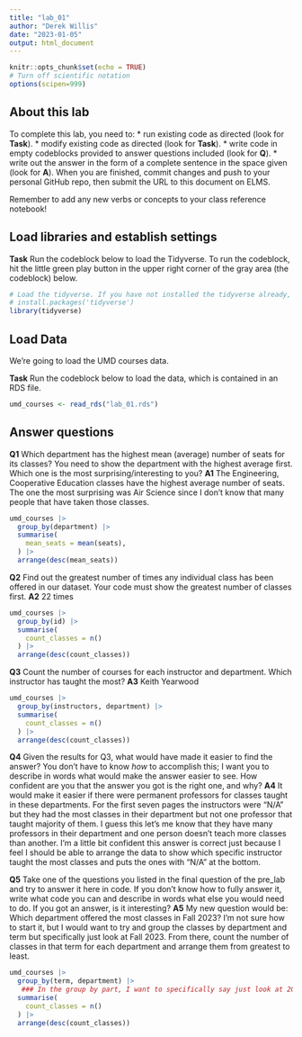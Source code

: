 ```yaml
---
title: "lab_01"
author: "Derek Willis"
date: "2023-01-05"
output: html_document
---
```


```r
knitr::opts_chunk$set(echo = TRUE)
# Turn off scientific notation
options(scipen=999)
```

## About this lab

To complete this lab, you need to: \* run existing code as directed (look for **Task**). \* modify existing code as directed (look for **Task**). \* write code in empty codeblocks provided to answer questions included (look for **Q**). \* write out the answer in the form of a complete sentence in the space given (look for **A**). When you are finished, commit changes and push to your personal GitHub repo, then submit the URL to this document on ELMS.

Remember to add any new verbs or concepts to your class reference notebook!

## Load libraries and establish settings

**Task** Run the codeblock below to load the Tidyverse. To run the codeblock, hit the little green play button in the upper right corner of the gray area (the codeblock) below.

```r
# Load the tidyverse. If you have not installed the tidyverse already, remove the # from the next line and run it first.  
# install.packages('tidyverse')
library(tidyverse)
```

## Load Data

We're going to load the UMD courses data.

**Task** Run the codeblock below to load the data, which is contained in an RDS file.

```r
umd_courses <- read_rds("lab_01.rds")
```

## Answer questions

**Q1** Which department has the highest mean (average) number of seats for its classes? You need to show the department with the highest average first. Which one is the most surprising/interesting to you?
**A1** The Engineering, Cooperative Education classes have the highest average number of seats. The one the most surprising was Air Science since I don't know that many people that have taken those classes.
```r
umd_courses |>
  group_by(department) |>
  summarise(
    mean_seats = mean(seats),
  ) |>
  arrange(desc(mean_seats))
```


**Q2** Find out the greatest number of times any individual class has been offered in our dataset. Your code must show the greatest number of classes first. 
**A2** 22 times

```r
umd_courses |>
  group_by(id) |>
  summarise(
    count_classes = n()
  ) |>
  arrange(desc(count_classes))
```


**Q3** Count the number of courses for each instructor and department. Which instructor has taught the most? **A3** Keith Yearwood

```r
umd_courses |>
  group_by(instructors, department) |>
  summarise(
    count_classes = n()
  ) |>
  arrange(desc(count_classes))
```

**Q4** Given the results for Q3, what would have made it easier to find the answer? You don't have to know *how* to accomplish this; I want you to describe in words what would make the answer easier to see. How confident are you that the answer you got is the right one, and why? **A4** It would make it easier if there were permanent professors for classes taught in these departments. For the first seven pages the instructors were "N/A" but they had the most classes in their department but not one professor that taught majority of them. I guess this let's me know that they have many professors in their department and one person doesn't teach more classes than another. I'm a little bit confident this answer is correct just because I feel I should be able to arrange the data to show which specific instructor taught the most classes and puts the ones with "N/A" at the bottom. 

**Q5** Take one of the questions you listed in the final question of the pre_lab and try to answer it here in code. If you don't know how to fully answer it, write what code you can and describe in words what else you would need to do. If you got an answer, is it interesting? **A5** My new question would be: Which department offered the most classes in Fall 2023? I'm not sure how to start it, but I would want to try and group the classes by department and term but specifically just look at Fall 2023. From there, count the number of classes in that term for each department and arrange them from greatest to least.  

```r
umd_courses |>
  group_by(term, department) |>
   ### In the group by part, I want to specifically say just look at 202308, but everything below this might be correct since I want to the highest number to be first. I feel there should be more code but I'm not sure what it would say. ###
  summarise(
    count_classes = n()
  ) |>
  arrange(desc(count_classes))
```
